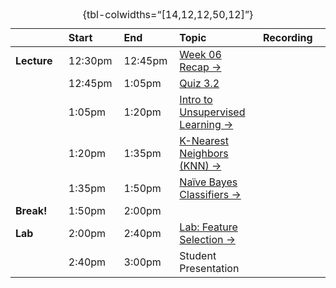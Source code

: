 
| | Start | End | Topic | Recording |
|:- |:- |:- |:- |:-:|
| **Lecture** | <span class='sec-start'>12:30pm</span> | <span class='sec-p15'>12:45pm</a> | <a href="#week-05-recap">Week 06 Recap &rarr;</a> | <a id="rec-link-w06-1" href="../recordings/recording-w06s02-1.html" target="_blank" class="disabled"><i class="bi bi-film"></i></a> |
| | <span class='sec-p15'>12:45pm</span> | <span class='sec-p35'>1:05pm</a> | <a href="https://georgetown.instructure.com/courses/173310/quizzes/201583" target="_blank">Quiz 3.2 <i class="bi bi-box-arrow-up-right ps-1"></i></a> | |
| | <span class='sec-p35'>1:05pm</span> | <span class='sec-p50'>1:20pm</span> | <a href="#exploratory-data-analysis-eda">Intro to Unsupervised Learning &rarr;</a> | <a id="rec-link-w06-2" href="../recordings/recording-w06s02-2.html" target="_blank" class="disabled"><i class="bi bi-film"></i></a> |
| | <span class='sec-p50'>1:20pm</span> | <span class='sec-p65'>1:35pm</span> | <a href="#distance-metrics">K-Nearest Neighbors (KNN) &rarr;</a> | <a id="rec-link-w06-3" href="../recordings/recording-w06s02-3.html" target="_blank" class="disabled"><i class="bi bi-film"></i></a> |
| | <span class='sec-p65'>1:35pm</span> | <span class='sec-p80'>1:50pm</span> | <a href='#missing-data'>Naïve Bayes Classifiers &rarr;</a> | <a href='../recordings/recording-w06s02-4.html' target='_blank' class='disabled'><i class='bi bi-film'></i></a> |
| **Break!** | <span class='sec-p80'>1:50pm</span> | <span class='sec-p90'>2:00pm</span> | | |
| **Lab** | <span class='sec-p90'>2:00pm</span> | <span class='sec-p130'>2:40pm</span> | <a href="#lab-demonstrations">Lab: Feature Selection &rarr;</a> | <a id="rec-link-w06-5" href="../recordings/recording-w06s02-5.html" target="_blank" class="disabled"><i class="bi bi-film"></i></a> |
| | <span class='sec-p130'>2:40pm</span> | <span class='sec-end'>3:00pm</span> | Student Presentation | |

: {tbl-colwidths="[14,12,12,50,12]"}